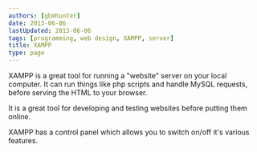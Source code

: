 ```yaml
---
authors: [gbmhunter]
date: 2013-06-06
lastUpdated: 2013-06-06
tags: [programming, web design, XAMPP, server]
title: XAMPP
type: page
---
```


<WarningIsNotes />

XAMPP is a great tool for running a "website" server on your local computer. It can run things like php scripts and handle MySQL requests, before serving the HTML to your browser.

It is a great tool for developing and testing websites before putting them online.

XAMPP has a control panel which allows you to switch on/off it's various features.
